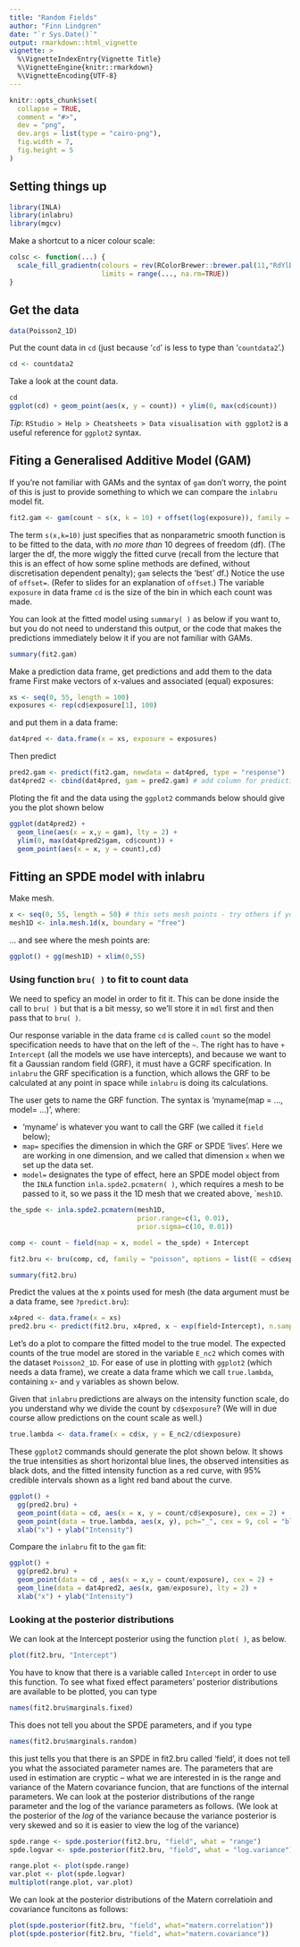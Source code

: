 ```yaml
---
title: "Random Fields"
author: "Finn Lindgren"
date: "`r Sys.Date()`"
output: rmarkdown::html_vignette
vignette: >
  %\VignetteIndexEntry{Vignette Title}
  %\VignetteEngine{knitr::rmarkdown}
  %\VignetteEncoding{UTF-8}
---
```


```r
knitr::opts_chunk$set(
  collapse = TRUE,
  comment = "#>",
  dev = "png",
  dev.args = list(type = "cairo-png"),
  fig.width = 7,
  fig.height = 5
)
```


Setting things up
----------------

```r
library(INLA)
library(inlabru)
library(mgcv)
```

Make a shortcut to a nicer colour scale:
```r
colsc <- function(...) {
  scale_fill_gradientn(colours = rev(RColorBrewer::brewer.pal(11,"RdYlBu")),
                       limits = range(..., na.rm=TRUE))
}
```


Get the data
-----------------------------------

```r
data(Poisson2_1D)
```

Put the count data in `cd` (just because '`cd`' is less to type than '`countdata2`'.)

```r
cd <- countdata2
```

Take a look at the count data.


```r
cd
ggplot(cd) + geom_point(aes(x, y = count)) + ylim(0, max(cd$count))
```

_Tip_: `RStudio > Help > Cheatsheets > Data visualisation with ggplot2` is a useful 
reference for `ggplot2` syntax.

Fiting a Generalised Additive Model (GAM)
-----------------------------------
If you're not familiar with GAMs and the syntax of `gam` don't worry, the point of 
this is just to provide something to which we can compare the `inlabru` model fit.


```r
fit2.gam <- gam(count ~ s(x, k = 10) + offset(log(exposure)), family = poisson(), data = cd)
```

The term `s(x,k=10)` just specifies that as nonparametric smooth function is to be 
fitted to the data, with _no more than_ 10 degrees of freedom (df). (The larger 
the df, the more wiggly the fitted curve (recall from the lecture that this is an effect
of how some spline methods are defined, without discretisation dependent penalty); `gam` selects the 'best' df.)  Notice the 
use of `offset=`. (Refer to slides for an explanation of `offset`.) The variable
`exposure` in data frame `cd` is the size of the bin in which each count was made. 

You can look at the fitted model using `summary( )` as below if you want to, but 
you do not need to understand this output, or the code that makes the predictions 
immediately below it if you are not familiar with GAMs.


```r
summary(fit2.gam)
```

Make a prediction data frame, get predictions and add them to the data frame
First make vectors of x-values and associated (equal) exposures:

```r
xs <- seq(0, 55, length = 100)
exposures <- rep(cd$exposure[1], 100) 
```

and put them in a data frame:

```r
dat4pred <- data.frame(x = xs, exposure = exposures)
```

Then predict 

```r
pred2.gam <- predict(fit2.gam, newdata = dat4pred, type = "response")
dat4pred2 <- cbind(dat4pred, gam = pred2.gam) # add column for prediction in data frame
```

Ploting the fit and the data using the `ggplot2` commands below should give you the 
plot shown below

```r
ggplot(dat4pred2) + 
  geom_line(aes(x = x,y = gam), lty = 2) + 
  ylim(0, max(dat4pred2$gam, cd$count)) +
  geom_point(aes(x = x, y = count),cd)
```

Fitting an SPDE model with inlabru
-----------------------------------
Make mesh.

```r
x <- seq(0, 55, length = 50) # this sets mesh points - try others if you like
mesh1D <- inla.mesh.1d(x, boundary = "free")
```

... and see where the mesh points are:


```r
ggplot() + gg(mesh1D) + xlim(0,55)
```

### Using function `bru( )` to fit to count data
We need to speficy an model in order to fit it. This can be done inside the call
to `bru( )` but that is a bit messy, so we'll store it in `mdl` first and then pass
that to `bru( )`.

Our response variable in the data frame `cd` is called `count` so the model specification
needs to have that on the left of the `~`. The right has to have `+ Intercept` (all the 
models we use have intercepts), and because we want to fit a Gaussian random field (GRF),
it must have a GCRF specification. In `inlabru` the GRF specification is a function, which 
allows the GRF to be calculated at any point in space while `inlabru` is doing its calculations. 

The user gets to name the GRF function. The syntax is 'myname(map = ..., model= ...)',
where:

* 'myname' is whatever you want to call the GRF (we called it `field` below);
* `map=` specifies the dimension in which the GRF or SPDE 'lives'. Here we are working in one
dimension, and we called that dimension `x` when we set up the data set.
* `model=` designates the type of effect, here an SPDE model object from the 
`INLA` function `inla.spde2.pcmatern( )`, which requires a mesh to be passed to it, so we 
pass it the 1D mesh that we created above, ``mesh1D`.

```r
the_spde <- inla.spde2.pcmatern(mesh1D,
                                prior.range=c(1, 0.01),
                                prior.sigma=c(10, 0.01))

comp <- count ~ field(map = x, model = the_spde) + Intercept

fit2.bru <- bru(comp, cd, family = "poisson", options = list(E = cd$exposure))

summary(fit2.bru)
```

Predict the values at the x points used for mesh
(the data argument must be a data frame, see `?predict.bru`):

```r
x4pred <- data.frame(x = xs)
pred2.bru <- predict(fit2.bru, x4pred, x ~ exp(field+Intercept), n.samples=1000)
```

Let's do a plot to compare the fitted model to the true model. The expected counts 
of the true model are stored in the variable `E_nc2` which comes with the dataset 
`Poisson2_1D`. For ease of use in plotting with `ggplot2` (which needs a data frame),
we create a data frame which we call `true.lambda`, containing `x`- and `y` variables 
as shown below.

Given that `inlabru` predictions are always on the intensity function scale, do you 
understand why we divide the count by `cd$exposure`? (We will in due course allow 
predictions on the count scale as well.)


```r
true.lambda <- data.frame(x = cd$x, y = E_nc2/cd$exposure)
```

These `ggplot2` commands should generate the plot shown below. It shows the true 
intensities as short horizontal blue lines, the observed intensities as black dots, 
and the fitted intensity function as a red curve, with 95% credible intervals 
shown as a light red band about the curve.

```r
ggplot() + 
  gg(pred2.bru) + 
  geom_point(data = cd, aes(x = x, y = count/cd$exposure), cex = 2) + 
  geom_point(data = true.lambda, aes(x, y), pch="_", cex = 9, col = "blue") +
  xlab("x") + ylab("Intensity")
```

Compare the `inlabru` fit to the `gam` fit:

```r
ggplot() + 
  gg(pred2.bru) +
  geom_point(data = cd , aes(x = x,y = count/exposure), cex = 2) + 
  geom_line(data = dat4pred2, aes(x, gam/exposure), lty = 2) + 
  xlab("x") + ylab("Intensity") 
```

### Looking at the posterior distributions
We can look at the Intercept posterior using the function 
`plot( )`, as below. 

```r
plot(fit2.bru, "Intercept")
```

You have to know that there is a variable called `Intercept` in order to use this 
function. To see what fixed effect parameters' posterior distributions are available 
to be plotted, you can type


```r
names(fit2.bru$marginals.fixed)
```

This does not tell you about the SPDE parameters, and if you type


```r
names(fit2.bru$marginals.random)
```

this just tells you that there is an SPDE in fit2.bru called 'field', it does not 
tell you what the associated parameter names are. The parameters that are used in 
estimation are cryptic -- what we are interested in is the 
range and variance of the Matern covariance funcion, that are functions of the
internal parameters.  We can look at the posterior distributions of the range parameter 
and the log of the variance parameters as follows. (We look at the 
posterior of the *log* of the variance because the variance posterior is very skewed 
and so it is easier to view the log of the variance)


```r
spde.range <- spde.posterior(fit2.bru, "field", what = "range")
spde.logvar <- spde.posterior(fit2.bru, "field", what = "log.variance")

range.plot <- plot(spde.range)
var.plot <- plot(spde.logvar)
multiplot(range.plot, var.plot)
```

We can look at the posterior distributions of the Matern correlatioin and covariance
funcitons as follows:


```r
plot(spde.posterior(fit2.bru, "field", what="matern.correlation"))
plot(spde.posterior(fit2.bru, "field", what="matern.covariance"))
```
